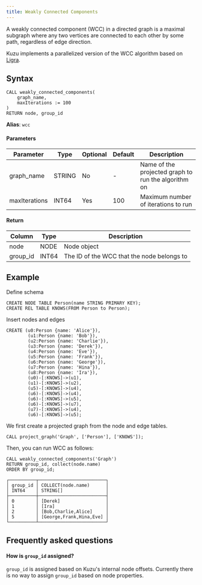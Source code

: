 ```yaml
---
title: Weakly Connected Components
---
```


A weakly connected component (WCC) in a directed graph is a maximal subgraph where any two vertices
are connected to each other by some path, regardless of edge direction.

Kuzu implements a parallelized version of the WCC algorithm based on [Ligra](https://jshun.csail.mit.edu/ligra.shtml).

## Syntax

```cypher
CALL weakly_connected_components(
    graph_name,
    maxIterations := 100
)
RETURN node, group_id
```

**Alias**: `wcc`

#### Parameters

| Parameter | Type | Optional | Default | Description |
|-----------|------|----------|---------|-------------|
| graph_name | STRING | No | - | Name of the projected graph to run the algorithm on |
| maxIterations | INT64 | Yes | 100 | Maximum number of iterations to run |


#### Return

| Column | Type | Description |
|--------|------|-------------|
| node | NODE | Node object |
| group_id | INT64 | The ID of the WCC that the node belongs to |


## Example

Define schema
```cypher
CREATE NODE TABLE Person(name STRING PRIMARY KEY);
CREATE REL TABLE KNOWS(FROM Person to Person);
```
Insert nodes and edges
```cypher
CREATE (u0:Person {name: 'Alice'}),
        (u1:Person {name: 'Bob'}),
        (u2:Person {name: 'Charlie'}),
        (u3:Person {name: 'Derek'}),
        (u4:Person {name: 'Eve'}),
        (u5:Person {name: 'Frank'}),
        (u6:Person {name: 'George'}),
        (u7:Person {name: 'Hina'}),
        (u8:Person {name: 'Ira'}),
        (u0)-[:KNOWS]->(u1),
        (u1)-[:KNOWS]->(u2),
        (u5)-[:KNOWS]->(u4),
        (u6)-[:KNOWS]->(u4),
        (u6)-[:KNOWS]->(u5),
        (u6)-[:KNOWS]->(u7),
        (u7)-[:KNOWS]->(u4),
        (u6)-[:KNOWS]->(u5);
```
We first create a projected graph from the node and edge tables.
```cypher
CALL project_graph('Graph', ['Person'], ['KNOWS']);
```
Then, you can run WCC as follows:
```cypher
CALL weakly_connected_components('Graph')
RETURN group_id, collect(node.name)
ORDER BY group_id;
```
```
┌──────────┬─────────────────────────┐
│ group_id │ COLLECT(node.name)      │
│ INT64    │ STRING[]                │
├──────────┼─────────────────────────┤
│ 0        │ [Derek]                 │
│ 1        │ [Ira]                   │
│ 2        │ [Bob,Charlie,Alice]     │
│ 5        │ [George,Frank,Hina,Eve] │
└──────────┴─────────────────────────┘
```

## Frequently asked questions

#### How is `group_id` assigned?

`group_id` is assigned based on Kuzu's internal node offsets. Currently there is no way to assign `group_id` based on node properties.

